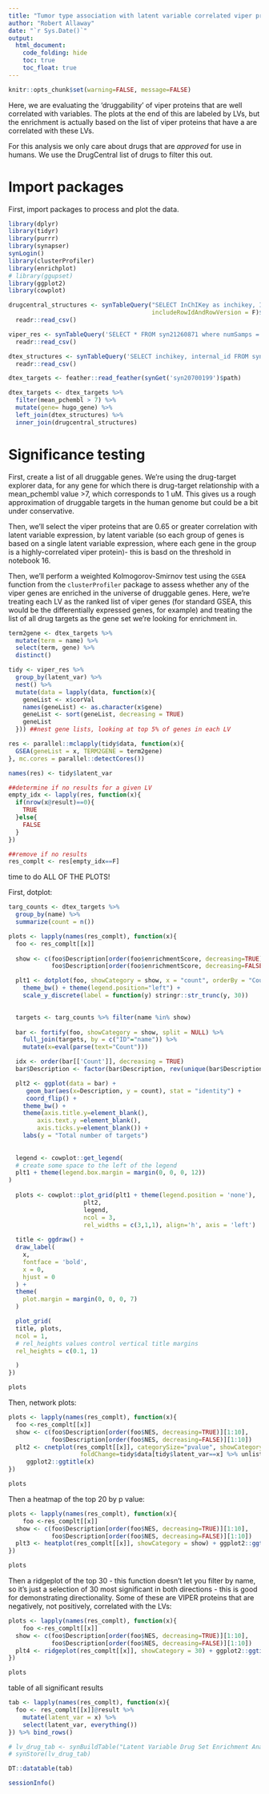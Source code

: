```yaml
---
title: "Tumor type association with latent variable correlated viper protein expression in NF tumors _ drugs only"
author: "Robert Allaway"
date: "`r Sys.Date()`"
output:
  html_document:
    code_folding: hide
    toc: true
    toc_float: true
---
```


```r
knitr::opts_chunk$set(warning=FALSE, message=FALSE)
```


Here, we are evaluating the 'druggability' of viper proteins that are well correlated with variables. 
The plots at the end of this are labeled by LVs, but the enrichment is actually based on the list of viper proteins that have a are correlated with these LVs. 


For this analysis we only care about drugs that are _approved_ for use in humans. We use the DrugCentral list of drugs to filter this out. 


# Import packages

First, import packages to process and plot the data. 

```r
library(dplyr)
library(tidyr)
library(purrr)
library(synapser)
synLogin()
library(clusterProfiler)
library(enrichplot)
# library(ggupset)
library(ggplot2)
library(cowplot)

drugcentral_structures <- synTableQuery("SELECT InChIKey as inchikey, INN as name FROM syn21446643", 
                                        includeRowIdAndRowVersion = F)$filepath %>% 
  readr::read_csv()

viper_res <- synTableQuery('SELECT * FROM syn21260871 where numSamps = 77', includeRowIdAndRowVersion = F)$filepath %>% 
  readr::read_csv()

dtex_structures <- synTableQuery('SELECT inchikey, internal_id FROM syn17090819', includeRowIdAndRowVersion = F)$filepath %>% 
  readr::read_csv()

dtex_targets <- feather::read_feather(synGet('syn20700199')$path)

dtex_targets <- dtex_targets %>% 
  filter(mean_pchembl > 7) %>% 
  mutate(gene= hugo_gene) %>% 
  left_join(dtex_structures) %>% 
  inner_join(drugcentral_structures)

```


# Significance testing

First, create a list of all druggable genes. We're using the drug-target explorer data, for any gene for which there is drug-target relationship with a mean_pchembl value >7, which corresponds to 1 uM. This gives us a rough approximation of druggable targets in the human genome but could be a bit under conservative.

Then, we'll select the viper proteins that are 0.65 or greater correlation with latent variable expression, by latent variable (so each group of genes is based on a single latent variable expression, where each gene in the group is a highly-correlated viper protein)- this is basd on the threshold in notebook 16. 

Then, we'll perform a weighted Kolmogorov-Smirnov test using the `GSEA` function from the `clusterProfiler` package to assess whether any of the viper genes are enriched in the universe of druggable genes. Here, we're treating each LV as the ranked list of viper genes (for standard GSEA, this would be the differentially expressed genes, for example) and treating the list of all drug targets as the gene set we're looking for enrichment in. 


```r

term2gene <- dtex_targets %>% 
  mutate(term = name) %>% 
  select(term, gene) %>% 
  distinct()

tidy <- viper_res %>% 
  group_by(latent_var) %>% 
  nest() %>% 
  mutate(data = lapply(data, function(x){
    geneList <- x$corVal 
    names(geneList) <- as.character(x$gene) 
    geneList <- sort(geneList, decreasing = TRUE)
    geneList
  })) ##nest gene lists, looking at top 5% of genes in each LV 

res <- parallel::mclapply(tidy$data, function(x){
  GSEA(geneList = x, TERM2GENE = term2gene)
}, mc.cores = parallel::detectCores())

names(res) <- tidy$latent_var

##determine if no results for a given LV
empty_idx <- lapply(res, function(x){
  if(nrow(x@result)==0){
    TRUE
  }else{
    FALSE
  }
})

##remove if no results
res_complt <- res[empty_idx==F]


```

time to do ALL OF THE PLOTS!

First, dotplot:

```r

targ_counts <- dtex_targets %>% 
  group_by(name) %>% 
  summarize(count = n())

plots <- lapply(names(res_complt), function(x){ 
  foo <- res_complt[[x]]
  
  show <- c(foo$Description[order(foo$enrichmentScore, decreasing=TRUE)][1:10],
            foo$Description[order(foo$enrichmentScore, decreasing=FALSE)][1:10])

  plt1 <- dotplot(foo, showCategory = show, x = "count", orderBy = "Count") + 
    theme_bw() + theme(legend.position="left") +
    scale_y_discrete(label = function(y) stringr::str_trunc(y, 30))

 
  targets <- targ_counts %>% filter(name %in% show)
             
  bar <- fortify(foo, showCategory = show, split = NULL) %>% 
    full_join(targets, by = c("ID"="name")) %>% 
    mutate(x=eval(parse(text="Count")))

  idx <- order(bar[['Count']], decreasing = TRUE)
  bar$Description <- factor(bar$Description, rev(unique(bar$Description[idx])))

  plt2 <- ggplot(data = bar) +
     geom_bar(aes(x=Description, y = count), stat = "identity") + 
     coord_flip() + 
    theme_bw() +
    theme(axis.title.y=element_blank(),
        axis.text.y =element_blank(),
        axis.ticks.y=element_blank()) +
    labs(y = "Total number of targets")
    
  
  legend <- cowplot::get_legend(
  # create some space to the left of the legend
  plt1 + theme(legend.box.margin = margin(0, 0, 0, 12))
)
  
  plots <- cowplot::plot_grid(plt1 + theme(legend.position = 'none'),
                     plt2,
                     legend,
                     ncol = 3,
                     rel_widths = c(3,1,1), align='h', axis = 'left')
  
  title <- ggdraw() + 
  draw_label(
    x,
    fontface = 'bold',
    x = 0,
    hjust = 0
  ) +
  theme(
    plot.margin = margin(0, 0, 0, 7)
  )

  plot_grid(
  title, plots,
  ncol = 1,
  # rel_heights values control vertical title margins
  rel_heights = c(0.1, 1)

  )
})

plots

```

Then, network plots:

```r
plots <- lapply(names(res_complt), function(x){ 
  foo <-res_complt[[x]]
  show <- c(foo$Description[order(foo$NES, decreasing=TRUE)][1:10],
            foo$Description[order(foo$NES, decreasing=FALSE)][1:10])
  plt2 <- cnetplot(res_complt[[x]], categorySize="pvalue", showCategory = show,
                    foldChange=tidy$data[tidy$latent_var==x] %>% unlist) +
     ggplot2::ggtitle(x)
})

plots

```


Then a heatmap of the top 20 by p value: 

```r
plots <- lapply(names(res_complt), function(x){ 
    foo <-res_complt[[x]]
  show <- c(foo$Description[order(foo$NES, decreasing=TRUE)][1:10],
            foo$Description[order(foo$NES, decreasing=FALSE)][1:10])
  plt3 <- heatplot(res_complt[[x]], showCategory = show) + ggplot2::ggtitle(x)
})

plots

```

Then a ridgeplot of the top 30 - this function doesn't let you filter by name, so it's just a selection of 30 most significant in both directions - this is good for demonstrating directionality. Some of these are VIPER proteins that are negatively, not positively, correlated with the LVs:

```r

plots <- lapply(names(res_complt), function(x){ 
    foo <-res_complt[[x]]
  show <- c(foo$Description[order(foo$NES, decreasing=TRUE)][1:10],
            foo$Description[order(foo$NES, decreasing=FALSE)][1:10])
  plt4 <- ridgeplot(res_complt[[x]], showCategory = 30) + ggplot2::ggtitle(x)
})

plots

```

<!-- Then an upsetplot becaue of course we have to try that out: (NOTE, got rid of these due to knitting issue)--> 


<!-- ```{r} -->
<!-- plots <- lapply(names(res_complt), function(x){  -->
<!--     foo <-res_complt[[x]] -->
<!--   show <- c(foo$Description[order(foo$NES, decreasing=TRUE)][1:10], -->
<!--             foo$Description[order(foo$NES, decreasing=FALSE)][1:10]) -->
<!--   plt5 <- enrichplot::upsetplot(res_complt[[x]], showCategory = show) -->

<!-- }) -->

<!-- plots -->

<!-- ``` -->

<!-- Then a combined GSEA plot of the top ten by enrichment score: -->

<!-- ```{r} -->
<!-- plots <- lapply(names(res_complt), function(x){  -->
<!--     foo <-res_complt[[x]] -->
<!--   show <- c(foo$Description[order(foo$NES, decreasing=TRUE)][1:10], -->
<!--             foo$Description[order(foo$NES, decreasing=FALSE)][1:10]) -->
<!--   plt6 <- enrichplot::gseaplot2(res_complt[[x]], geneSetID = show) -->
<!-- }) -->

<!-- plots -->

<!-- ``` -->

table of all significant results

```r

tab <- lapply(names(res_complt), function(x){ 
  foo <- res_complt[[x]]@result %>% 
    mutate(latent_var = x) %>% 
    select(latent_var, everything())
}) %>% bind_rows()

# lv_drug_tab <- synBuildTable("Latent Variable Drug Set Enrichment Analysis", "syn21046734", tab)
# synStore(lv_drug_tab)

DT::datatable(tab)
```


```r
sessionInfo()
```
